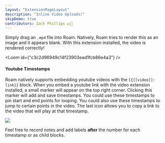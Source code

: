 ```yaml
---
layout: "ExtensionPageLayout"
description: "Inline Video Uploads!"
skipDemo: true
contributors: Zach Phillips 💵📓
---
```



Simply drag an `.mp4` file into Roam. Natively, Roam tries to render this as an image and it appears blank. With this extension installed, the video is rendered correctly!

<Loom id={"c3c2d96949c14f23903ead1fcb86e4a3"} />

#### Youtube Timestamps

Roam natively supports embedding youtube videos with the `{{[[video]]: link}}` block. When you embed a youtube link with the video extension installed, a small marker will appear on the top right corner. Clicking this marker will add and save timestamps. You could use these timestamps to pin start and end points for looping. You could also use these timestamps to jump to certain points in the video. The last icon allows you to copy a link to the video that will play at that timestamp.

![](/images/video-loop.png)

Feel free to record notes and add labels **after** the number for each timestamp or as child blocks.